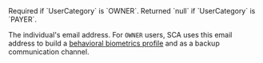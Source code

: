   
<ParamField body="Email" type="string">  
<FormatAValidEmailAddress />     
Required if `UserCategory` is `OWNER`. Returned `null` if `UserCategory` is `PAYER`.

The individual's email address. For `OWNER` users, SCA uses this email address to build a [behavioral biometrics profile](/guides/sca/factors#email-confirmation-behavioral-biometrics) and as a backup communication channel.
</ParamField>